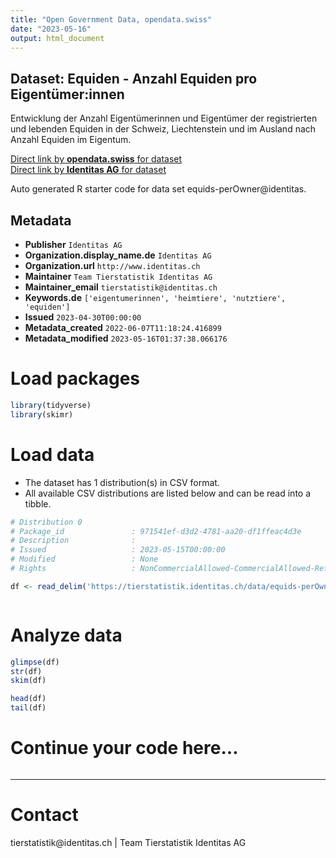 ```yaml
---
title: "Open Government Data, opendata.swiss"
date: "2023-05-16"
output: html_document
---
```


## Dataset: Equiden - Anzahl Equiden pro Eigentümer:innen

Entwicklung der Anzahl Eigentümerinnen und Eigentümer der registrierten und lebenden Equiden in der Schweiz, Liechtenstein und im Ausland nach Anzahl Equiden im Eigentum.

[Direct link by **opendata.swiss** for dataset](https://opendata.swiss/de/dataset/equiden-eigentumer-innen-nach-anzahl-equiden)<br>
[Direct link by **Identitas AG** for dataset](https://tierstatistik.identitas.ch/)

Auto generated R starter code for data set equids-perOwner@identitas.

## Metadata

- **Publisher** `Identitas AG`
- **Organization.display_name.de** `Identitas AG`
- **Organization.url** `http://www.identitas.ch`
- **Maintainer** `Team Tierstatistik Identitas AG`
- **Maintainer_email** `tierstatistik@identitas.ch`
- **Keywords.de** `['eigentumerinnen', 'heimtiere', 'nutztiere', 'equiden']`
- **Issued** `2023-04-30T00:00:00`
- **Metadata_created** `2022-06-07T11:18:24.416899`
- **Metadata_modified** `2023-05-16T01:37:38.066176`


# Load packages

```r

library(tidyverse)
library(skimr)

```

# Load data

-   The dataset has 1 distribution(s) in CSV format.
-   All available CSV distributions are listed below and can be read into a tibble.

```r

# Distribution 0
# Package_id               : 971541ef-d3d2-4781-aa20-df1ffeac4d3e
# Description              : 
# Issued                   : 2023-05-15T00:00:00
# Modified                 : None
# Rights                   : NonCommercialAllowed-CommercialAllowed-ReferenceRequired

df <- read_delim('https://tierstatistik.identitas.ch/data/equids-perOwner.csv')



```

# Analyze data

```r

glimpse(df)
str(df)
skim(df)

head(df)
tail(df)

```

# Continue your code here...

```r

```

------------------------------------------------------------------------

# Contact

tierstatistik@identitas.ch | Team Tierstatistik Identitas AG

